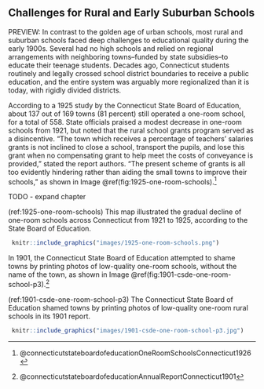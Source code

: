 ## Challenges for Rural and Early Suburban Schools {#rural}

PREVIEW: In contrast to the golden age of urban schools, most rural and suburban schools faced deep challenges to educational quality during the early 1900s. Several had no high schools and relied on regional arrangements with neighboring towns--funded by state subsidies--to educate their teenage students. Decades ago, Connecticut students routinely and legally crossed school district boundaries to receive a public education, and the entire system was arguably more regionalized than it is today, with rigidly divided districts.

According to a 1925 study by the Connecticut State Board of Education, about 137 out of 169 towns (81 percent) still operated a one-room school, for a total of 558. State officials praised a modest decrease in one-room schools from 1921, but noted that the rural school grants program served as a disincentive. "The town which receives a percentage of teachers' salaries grants is not inclined to close a school, transport the pupils, and lose this grant when no compensating grant to help meet the costs of conveyance is provided," stated the report authors. "The present scheme of grants is all too evidently hindering rather than aiding the small towns to improve their schools," as shown in Image \@ref(fig:1925-one-room-schools).^[@connecticutstateboardofeducationOneRoomSchoolsConnecticut1926]

TODO - expand chapter

(ref:1925-one-room-schools) This map illustrated the gradual decline of one-room schools across Connecticut from 1921 to 1925, according to the State Board of Education.

```r
 knitr::include_graphics("images/1925-one-room-schools.png")
```

In 1901, the Connecticut State Board of Education attempted to shame towns by printing photos of low-quality one-room schools, without the name of the town, as shown in Image \@ref(fig:1901-csde-one-room-school-p3).^[@connecticutstateboardofeducationAnnualReportConnecticut1901]

(ref:1901-csde-one-room-school-p3) The Connecticut State Board of Education shamed towns by printing photos of low-quality one-room rural schools in its 1901 report.

```r
 knitr::include_graphics("images/1901-csde-one-room-school-p3.jpg")
```
